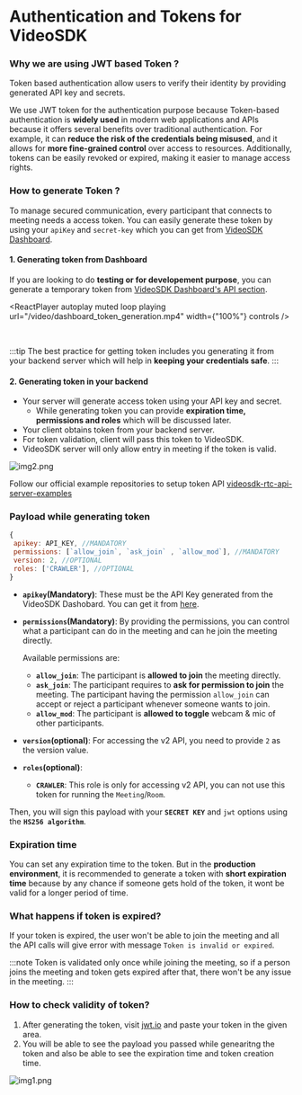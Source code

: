 # Authentication and Tokens for VideoSDK

### Why we are using JWT based Token ?

Token based authentication allow users to verify their identity by providing generated API key and secrets.

We use JWT token for the authentication purpose because Token-based authentication is **widely used** in modern web applications and APIs because it offers several benefits over traditional authentication. For example, it can **reduce the risk of the credentials being misused**, and it allows for **more fine-grained control** over access to resources. Additionally, tokens can be easily revoked or expired, making it easier to manage access rights.

### How to generate Token ?

To manage secured communication, every participant that connects to meeting needs a access token. You can easily generate these token by using your `apiKey` and `secret-key` which you can get from [VideoSDK Dashboard](https://app.videosdk.live/api-keys).

#### 1. Generating token from Dashboard

If you are looking to do **testing or for developement purpose**, you can generate a temporary token from [VideoSDK Dashboard's API section](https://app.videosdk.live/api-keys).


<ReactPlayer
  autoplay
  muted
  loop
  playing
  url="/video/dashboard_token_generation.mp4"
  width={"100%"}
  controls
/>

<br />

:::tip
The best practice for getting token includes you generating it from your backend server which will help in **keeping your credentials safe**.
:::

#### 2. Generating token in your backend

- Your server will generate access token using your API key and secret.
  - While generating token you can provide **expiration time, permissions and roles** which will be discussed later.
- Your client obtains token from your backend server.
- For token validation, client will pass this token to VideoSDK.
- VideoSDK server will only allow entry in meeting if the token is valid.

![img2.png](../../static/img/authentication-and-token.png)


<GenerateToken />

Follow our official example repositories to setup token API [videosdk-rtc-api-server-examples](https://github.com/videosdk-live/videosdk-rtc-api-server-examples)

### Payload while generating token

```js
{
 apikey: API_KEY, //MANDATORY
 permissions: [`allow_join`, `ask_join` , `allow_mod`], //MANDATORY
 version: 2, //OPTIONAL
 roles: ['CRAWLER'], //OPTIONAL
}
```

- **`apikey`(Mandatory)**: These must be the API Key generated from the VideoSDK Dashobard. You can get it from [here](https://app.videosdk.live/api-keys).

- **`permissions`(Mandatory)**: By providing the permissions, you can control what a participant can do in the meeting and can he join the meeting directly.

  Available permissions are:

  - **`allow_join`**: The participant is **allowed to join** the meeting directly.
  - **`ask_join`**: The participant requires to **ask for permission to join** the meeting. The participant having the permission `allow_join` can accept or reject a participant whenever someone wants to join.
  - **`allow_mod`**: The participant is **allowed to toggle** webcam & mic of other participants.

- **`version`(optional)**: For accessing the v2 API, you need to provide `2` as the version value.

- **`roles`(optional)**:

  - **`CRAWLER`**: This role is only for accessing v2 API, you can not use this token for running the `Meeting`/`Room`.

Then, you will sign this payload with your **`SECRET KEY`** and `jwt` options using the **`HS256 algorithm`**.

### Expiration time

You can set any expiration time to the token. But in the **production environment**, it is recommended to generate a token with **short expiration time** because by any chance if someone gets hold of the token, it wont be valid for a longer period of time.

### What happens if token is expired?

If your token is expired, the user won't be able to join the meeting and all the API calls will give error with message `Token is invalid or expired`.

:::note
Token is validated only once while joining the meeting, so if a person joins the meeting and token gets expired after that, there won't be any issue in the meeting.
:::

### How to check validity of token?

1. After generating the token, visit [jwt.io](https://jwt.io) and paste your token in the given area.
2. You will be able to see the payload you passed while genearitng the token and also be able to see the expiration time and token creation time.

![img1.png](../../static/img/validate-token.png)
